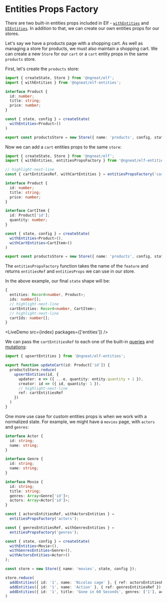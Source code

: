 # Entities Props Factory


There are two built-in entities props included in Elf - [`withEntities`](./entities) and [`UIEntities`](./ui-entities). In addition to that, we can create our own entities props for our stores.

Let's say we have a products page with a shopping cart. As well as managing a store for products, we must also maintain a shopping cart. We can create a new `Store` for our `cart` or a `cart` entity props in the same `products` store.

First, let's create the `products` store:

```ts title="products.repository.ts"
import { createState, Store } from '@ngneat/elf';
import { withEntities } from '@ngneat/elf-entities';

interface Product {
  id: number;
  title: string;
  price: number;
}

const { state, config } = createState(
  withEntities<Product>()
)

export const productsStore = new Store({ name: 'products', config, state });
```

Now we can add a `cart` entities props to the same `store`:

```ts title="products.repository.ts"
import { createState, Store } from '@ngneat/elf';
import { withEntities, entitiesPropsFactory } from '@ngneat/elf-entities';

// highlight-next-line
const { cartEntitiesRef, withCartEntities } = entitiesPropsFactory('cart');

interface Product {
  id: number;
  title: string;
  price: number;
}

interface CartItem {
  id: Product['id'];
  quantity: number;
}

const { state, config } = createState(
  withEntities<Product>(),
  withCartEntities<CartItem>()
)

export const productsStore = new Store({ name: 'products', config, state });
```

The `entitiesPropsFactory` function takes the name of the `feature` and returns `entitiesRef` and `entitiesProps` we can use in our store.

In the above example, our final `state` shape will be:

```ts
{
  entities: Record<number, Product>;
  ids: number[];
  // highlight-next-line
  cartEntities: Record<number, CartItem>;
  // highlight-next-line
  cartIds: number[];
}
```

<LiveDemo src={index} packages={['entities']} /> 
<br />


We can pass the `cartEntitiesRef` to each one of the built-in [queries](./entities#queries) and [mutations](./entities#mutations):

```ts title="products.repository.ts"
import { upsertEntities } from '@ngneat/elf-entities';

export function updateCart(id: Product['id']) {
  productsStore.reduce(
    upsertEntities(id, {
      updater: e => ({ ...e, quantity: entity.quantity + 1 }),
      creator: id => ({ id, quantity: 1 }),
      // highlight-next-line
      ref: cartEntitiesRef
    })
  )
}
```

One more use case for custom entities props is when we work with a normalized state. For example, we might have a `movies` page, with `actors` and `genres`:

```ts title="movies.repository.ts"
interface Actor {
  id: string;
  name: string;
}

interface Genre {
  id: string;
  name: string;
}

interface Movie {
  id: string;
  title: string;
  genres: Array<Genre['id']>;
  actors: Array<Actor['id']>;
}

const { actorsEntitiesRef, withActorsEntities } =
  entitiesPropsFactory('actors');

const { genresEntitiesRef, withGenresEntities } =
  entitiesPropsFactory('genres');

const { state, config } = createState(
  withEntities<Movie>(),
  withGenresEntities<Genre>(),
  withActorsEntities<Actor>()
);

const store = new Store({ name: 'movies', state, config });

store.reduce(
  addEntities({ id: '1', name: 'Nicolas cage' }, { ref: actorsEntitiesRef }),
  addEntities({ id: '1', name: 'Action' }, { ref: genresEntitiesRef }),
  addEntities({ id: '1', title: 'Gone in 60 Seconds', genres: ['1'], actors: ['1'] })
)
```


